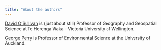 ```yaml
---
title: "About the authors"
---
```

[David O’Sullivan](https://people.wgtn.ac.nz/david.osullivan) is (just about still) Professor of Geography and Geospatial Science at Te Herenga Waka - Victoria University of Wellington.

[George Perry](https://profiles.auckland.ac.nz/george-perry) is Professor of Environmental Science at the University of Auckland.
